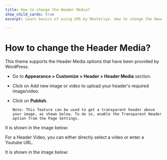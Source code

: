 ---
title: How to change the Header Media?
show_child_cards: true
excerpt: Learn basics of using LMS by Masteriyo. How to change the Header Media.

---
# How to change the Header Media?

This theme supports the Header Media options that have been provided by WordPress.

- Go to **Appearance > Customize > Header > Header Media** section.

- Click on Add new image or video to upload your header's required image/video.

- Click on **Publish**.


      Note: This feature can be used to get a transparent header above your image, as shown below. To do so, enable the Transparent Header option from the Page Settings.

It is shown in the image below:


For a Header Video, you can either directly select a video or enter a Youtube URL.

It is shown in the image below:
